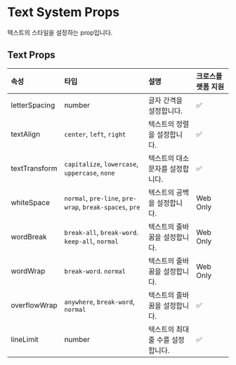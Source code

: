 # Text System Props

텍스트의 스타일을 설정하는 prop입니다.

## Text Props

| 속성          | 타입                                                    | 설명                              | 크로스플랫폼 지원 |
| :------------ | :------------------------------------------------------ | :-------------------------------- | :---------------- |
| letterSpacing | number                                                  | 글자 간격을 설정합니다.           | ✅                |
| textAlign     | `center`, `left`, `right`                               | 텍스트의 정렬을 설정합니다.       | ✅                |
| textTransform | `capitalize`, `lowercase`, `uppercase`, `none`          | 텍스트의 대소문자를 설정합니다.   | ✅                |
| whiteSpace    | `normal`, `pre-line`, `pre-wrap`, `break-spaces`, `pre` | 텍스트의 공백을 설정합니다.       | Web Only          |
| wordBreak     | `break-all`, `break-word`. `keep-all`, `normal`         | 텍스트의 줄바꿈을 설정합니다.     | Web Only          |
| wordWrap      | `break-word`. `normal`                                  | 텍스트의 줄바꿈을 설정합니다.     | Web Only          |
| overflowWrap  | `anywhere`, `break-word`, `normal`                      | 텍스트의 줄바꿈을 설정합니다.     | ✅                |
| lineLimit     | number                                                  | 텍스트의 최대 줄 수를 설정합니다. | ✅                |
